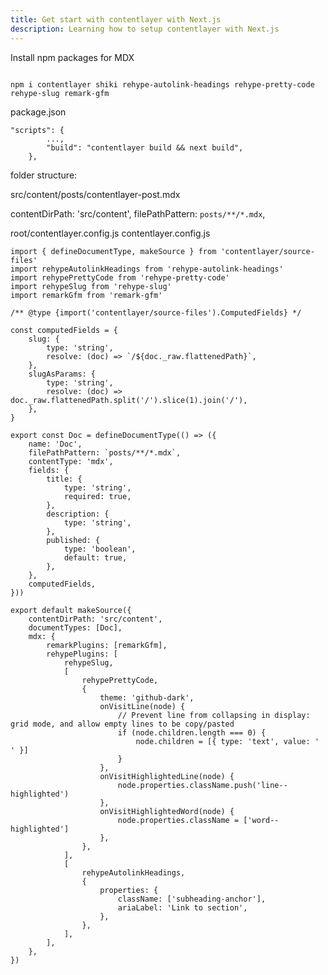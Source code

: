 ```yaml
---
title: Get start with contentlayer with Next.js
description: Learning how to setup contentlayer with Next.js
---
```


Install npm packages for MDX

```

npm i contentlayer shiki rehype-autolink-headings rehype-pretty-code rehype-slug remark-gfm

```

package.json

```
"scripts": {
		...,
		"build": "contentlayer build && next build",
	},
```

folder structure:

src/content/posts/contentlayer-post.mdx

contentDirPath: 'src/content',
filePathPattern: `posts/**/*.mdx`,


root/contentlayer.config.js
contentlayer.config.js

```
import { defineDocumentType, makeSource } from 'contentlayer/source-files'
import rehypeAutolinkHeadings from 'rehype-autolink-headings'
import rehypePrettyCode from 'rehype-pretty-code'
import rehypeSlug from 'rehype-slug'
import remarkGfm from 'remark-gfm'

/** @type {import('contentlayer/source-files').ComputedFields} */

const computedFields = {
	slug: {
		type: 'string',
		resolve: (doc) => `/${doc._raw.flattenedPath}`,
	},
	slugAsParams: {
		type: 'string',
		resolve: (doc) => doc._raw.flattenedPath.split('/').slice(1).join('/'),
	},
}

export const Doc = defineDocumentType(() => ({
	name: 'Doc',
	filePathPattern: `posts/**/*.mdx`,
	contentType: 'mdx',
	fields: {
		title: {
			type: 'string',
			required: true,
		},
		description: {
			type: 'string',
		},
		published: {
			type: 'boolean',
			default: true,
		},
	},
	computedFields,
}))

export default makeSource({
	contentDirPath: 'src/content',
	documentTypes: [Doc],
	mdx: {
		remarkPlugins: [remarkGfm],
		rehypePlugins: [
			rehypeSlug,
			[
				rehypePrettyCode,
				{
					theme: 'github-dark',
					onVisitLine(node) {
						// Prevent line from collapsing in display: grid mode, and allow empty lines to be copy/pasted
						if (node.children.length === 0) {
							node.children = [{ type: 'text', value: ' ' }]
						}
					},
					onVisitHighlightedLine(node) {
						node.properties.className.push('line--highlighted')
					},
					onVisitHighlightedWord(node) {
						node.properties.className = ['word--highlighted']
					},
				},
			],
			[
				rehypeAutolinkHeadings,
				{
					properties: {
						className: ['subheading-anchor'],
						ariaLabel: 'Link to section',
					},
				},
			],
		],
	},
})
```